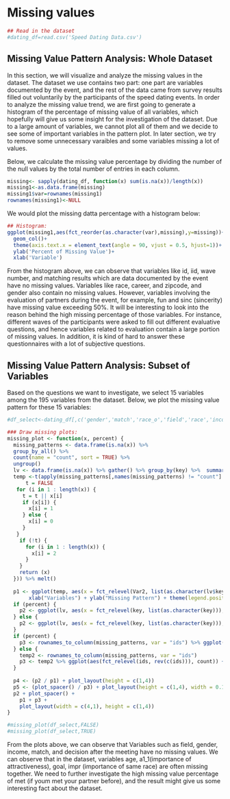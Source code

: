 # Missing values
```r
## Read in the dataset
#dating_df=read.csv('Speed Dating Data.csv')
```

## Missing Value Pattern Analysis: Whole Dataset

In this section, we will visualize and analyze the missing values in the dataset. The dataset we use contains two part: one part are variables documented by the event, and the rest of the data came from survey results filled out voluntarily by the participants of the speed dating events. In order to analyze the missing value trend, we are first going to generate a histogram of the percentage of missing value of all variables, which hopefully will give us some insight for the investigation of the dataset. Due to a large amount of variables, we cannot plot all of them and we decide to see some of important variables in the pattern plot. In later section, we try to remove some unnecessary varaibles and some variables missing a lot of values.

Below, we calculate the missing value percentage by dividing the number of the null values by the total number of entries in each column. 
```r
missing<- sapply(dating_df, function(x) sum(is.na(x))/length(x))
missing1<-as.data.frame(missing)
missing1$var=rownames(missing1)
rownames(missing1)<-NULL
```

We would plot the missing datta percentage with a histogram below:

```r
## Histogram:
ggplot(missing1,aes(fct_reorder(as.character(var),missing),y=missing))+
  geom_col()+
  theme(axis.text.x = element_text(angle = 90, vjust = 0.5, hjust=1))+
  ylab('Percent of Missing Value')+
  xlab('Variable')

```

From the histogram above, we can observe that variables like id, iid, wave number, and matching results which are data documented by the event have no missing values. Variables like race, career, and zipcode, and gender also contain no missing values. However, variables involving the evaluation of partners during the event, for example, fun and sinc (sincerity) have missing value exceeding 50%. It will be interesting to look into the reason behind the high missing percentage of those variables. For instance, different waves of the participants were asked to fill out different evaluative questions, and hence variables related to evaluation contain a large portion of missing values. In addition, it is kind of hard to answer these questionnaires with a lot of subjective questions.


## Missing Value Pattern Analysis: Subset of Variables 

Based on the questions we want to investigate, we select 15 variables among the 195 variables from the dataset. Below, we plot the missing value pattern for these 15 variables: 

```r
#df_select<-dating_df[,c('gender','match','race_o','field','race','income','goal','age','attr','dec_o','like_o','imprace','mn_sat','attr1_1','met')]

```


```r
### Draw missing plots:
missing_plot <- function(x, percent) {
  missing_patterns <- data.frame(is.na(x)) %>%
  group_by_all() %>%
  count(name = "count", sort = TRUE) %>%
  ungroup()
  lv <- data.frame(is.na(x)) %>% gather() %>% group_by(key) %>%  summarise(value = sum(value==TRUE)) %>% arrange(.,desc(value))
  temp <-t(apply(missing_patterns[,names(missing_patterns) != "count"] , 1, FUN = function(x, output) {
      t = FALSE
   for (i in 1 : length(x)) {
     t = t || x[i]
     if (x[i]) {
       x[i] = 1
     } else {
       x[i] = 0
     }
   }
    if (!t) {
      for (i in 1 : length(x)) {
        x[i] = 2
      }
    }
    return (x)
  })) %>% melt()
  
  p1 <- ggplot(temp, aes(x = fct_relevel(Var2, list(as.character(lv$key))), y = fct_rev(as.factor(Var1)) , fill = as.character(value))) + geom_tile(color = 'white') +
       xlab("Variables") + ylab("Missing Pattern") + theme(legend.position = "None") + scale_fill_manual(values = c("grey", "#CF9FFF", "#A9A9A9")) + scale_x_discrete(label = abbreviate)
  if (percent) {
    p2 <- ggplot(lv, aes(x = fct_relevel(key, list(as.character(key))), y = 100 * value / sum(missing_patterns$count))) + geom_col() + xlab("") + ylab("% rows:\n missing:") + ylim(0,100) + scale_x_discrete(label = abbreviate)
  } else {
    p2 <- ggplot(lv, aes(x = fct_relevel(key, list(as.character(key))), y = value)) + geom_col() + xlab("") + ylab("num rows:\n missing:") + scale_x_discrete(label = abbreviate)
  }
  if (percent) {
    p3 <- rownames_to_column(missing_patterns, var = "ids") %>% ggplot(aes(fct_relevel(ids, rev(c(ids))), 100 * count / sum(count))) + geom_col() + xlab("") + ylab("% row") + coord_flip() + ylim(0,100)
  } else {
    temp2 <- rownames_to_column(missing_patterns, var = "ids")
    p3 <- temp2 %>% ggplot(aes(fct_relevel(ids, rev(c(ids))), count)) + geom_col() + xlab("") + ylab("row count") + coord_flip()
  }
  
  p4 <- (p2 / p1) + plot_layout(height = c(1,4))
  p5 <- (plot_spacer() / p3) + plot_layout(height = c(1,4), width = 0.1)
  p2 + plot_spacer() +
    p1 + p3 +
    plot_layout(width = c(4,1), height = c(1,4))
}
```

```r
#missing_plot(df_select,FALSE)
#missing_plot(df_select,TRUE)
```

From the plots above, we can observe that Variables such as field, gender, income, match, and decision after the meeting have no missing values. We can observe that in the dataset, variables age, a1_1(importance of attractiveness), goal, impr (importance of same race) are often missing together. We need to further investigate the high missing value percentage of met (if youm met your partner before), and the result might give us some interesting fact about the dataset. 

